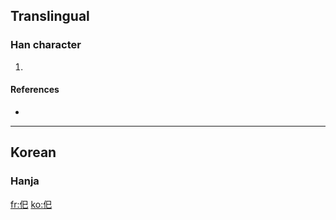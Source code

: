 ==Translingual==

===Han character===
{{Han char|rn=9|rad=人|as=03|sn=5|four=|canj=人口山 (ORU)}}

# {{defn|Han}}

====References====
* {{Han ref|kx=0094.051|dkj=|dj=|hdz=|uh=3436|ud=13366|bh=|bd=}}

----

==Korean==

===Hanja===
{{ko-hanja|hangeul=[[사]], [[화]]|rv=sa, hwa|mr=sa, hwa|y=sa, hwa|eumhun=되다|ehrv=doeda|ehmr=toeda|ehy=toyta}}


[[fr:㐶]]
[[ko:㐶]]